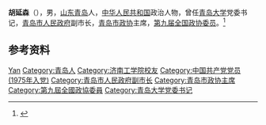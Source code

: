 '''胡延森'''（{{bd|1939年|12月|}}），男，[[山东|山东]][[青岛|青岛]]人，[[中华人民共和国|中华人民共和国]]政治人物，曾任[[青岛大学|青岛大学]]党委书记，[[青岛市人民政府|青岛市人民政府]]副市长，[[青岛市政协|青岛市政协]]主席，[[第九届全国政协委员|第九届全国政协委员]]。<ref>{{Cite web|title=青岛市副市级（实职）以上领导名单|url=http://qdsq.qingdao.gov.cn/n15752132/n20546841/n20670254/n32565841/181208181431089620.html|accessdate=2020-09-10|work=青岛市情网}}</ref>

== 参考资料 ==
{{reflist}}

{{中国人物小作品}}
{{中华人民共和国青岛市正职领导人}}

{{Authority control}}
{{DEFAULTSORT:Hu胡}}
[[Category:胡姓|Yan]]
[[Category:青岛人|Category:青岛人]]
[[Category:济南工学院校友|Category:济南工学院校友]]
[[Category:中国共产党党员_(1975年入党)|Category:中国共产党党员 (1975年入党)]]
[[Category:青岛市人民政府副市长|Category:青岛市人民政府副市长]]
[[Category:青岛市政协主席|Category:青岛市政协主席]]
[[Category:第九屆全國政協委員|Category:第九屆全國政協委員]]
[[Category:青岛大学党委书记|Category:青岛大学党委书记]]